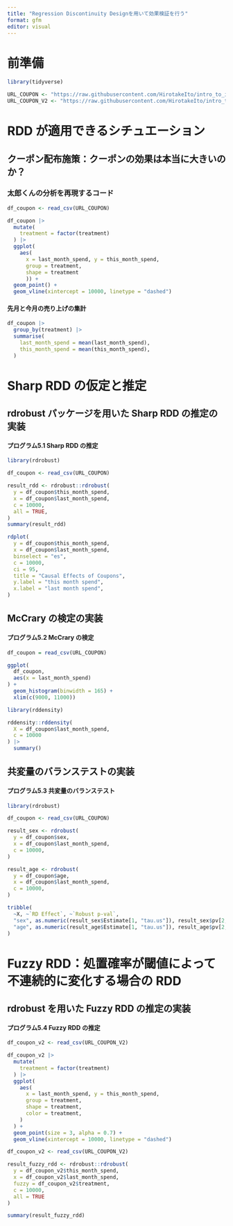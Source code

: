 ```yaml
---
title: "Regression Discontinuity Designを用いて効果検証を行う"
format: gfm
editor: visual
---
```


# 前準備

```r
library(tidyverse)

URL_COUPON <- "https://raw.githubusercontent.com/HirotakeIto/intro_to_impact_evaluation_with_python/main/data/ch5_coupon.csv"
URL_COUPON_V2 <- "https://raw.githubusercontent.com/HirotakeIto/intro_to_impact_evaluation_with_python/main/data/ch5_coupon_v2.csv"
```

# RDD が適用できるシチュエーション

## クーポン配布施策：クーポンの効果は本当に大きいのか？

### 太郎くんの分析を再現するコード

```r
df_coupon <- read_csv(URL_COUPON)

df_coupon |>
  mutate(
    treatment = factor(treatment)
  ) |>
  ggplot(
    aes(
      x = last_month_spend, y = this_month_spend,
      group = treatment,
      shape = treatment
      )) +
  geom_point() +
  geom_vline(xintercept = 10000, linetype = "dashed")
```

#### 先月と今月の売り上げの集計

```r
df_coupon |>
  group_by(treatment) |>
  summarise(
    last_month_spend = mean(last_month_spend),
    this_month_spend = mean(this_month_spend),
  )

```

# Sharp RDD の仮定と推定

## rdrobust パッケージを用いた Sharp RDD の推定の実装

#### プログラム5.1 Sharp RDD の推定

```r
library(rdrobust)

df_coupon <- read_csv(URL_COUPON)

result_rdd <- rdrobust::rdrobust(
  y = df_coupon$this_month_spend,
  x = df_coupon$last_month_spend,
  c = 10000,
  all = TRUE,
)
summary(result_rdd)
```

```r
rdplot(
  y = df_coupon$this_month_spend,
  x = df_coupon$last_month_spend,
  binselect = "es",
  c = 10000,
  ci = 95,
  title = "Causal Effects of Coupons",
  y.label = "this month spend",
  x.label = "last month spend",
)
```

## McCrary の検定の実装

#### プログラム5.2 McCrary の検定

```r
df_coupon = read_csv(URL_COUPON)

ggplot(
  df_coupon,
  aes(x = last_month_spend)
) +
  geom_histogram(binwidth = 165) +
  xlim(c(9000, 11000))
```

```r
library(rddensity)

rddensity::rddensity(
  X = df_coupon$last_month_spend,
  c = 10000
) |>
  summary()
```

## 共変量のバランステストの実装

#### プログラム5.3 共変量のバランステスト

```r
library(rdrobust)

df_coupon <- read_csv(URL_COUPON)

result_sex <- rdrobust(
  y = df_coupon$sex,
  x = df_coupon$last_month_spend,
  c = 10000,
)

result_age <- rdrobust(
  y = df_coupon$age,
  x = df_coupon$last_month_spend,
  c = 10000,
)

tribble(
  ~X, ~`RD Effect`, ~`Robust p-val`,
  "sex", as.numeric(result_sex$Estimate[1, "tau.us"]), result_sex$pv[2,],
  "age", as.numeric(result_age$Estimate[1, "tau.us"]), result_age$pv[2,],
)
```

# Fuzzy RDD：処置確率が閾値によって不連続的に変化する場合の RDD

## rdrobust を用いた Fuzzy RDD の推定の実装

#### プログラム5.4 Fuzzy RDD の推定

```r
df_coupon_v2 <- read_csv(URL_COUPON_V2)

df_coupon_v2 |>
  mutate(
    treatment = factor(treatment)
  ) |>
  ggplot(
    aes(
      x = last_month_spend, y = this_month_spend,
      group = treatment,
      shape = treatment,
      color = treatment,
    )
  ) +
  geom_point(size = 3, alpha = 0.7) +
  geom_vline(xintercept = 10000, linetype = "dashed")
```

```r
df_coupon_v2 <- read_csv(URL_COUPON_V2)

result_fuzzy_rdd <- rdrobust::rdrobust(
  y = df_coupon_v2$this_month_spend,
  x = df_coupon_v2$last_month_spend,
  fuzzy = df_coupon_v2$treatment,
  c = 10000,
  all = TRUE
)

summary(result_fuzzy_rdd)
```
